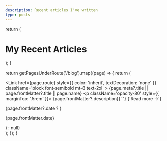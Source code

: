 ```yaml
---
description: Recent articles I've written
type: posts
---
```



  return (
    <div className='max-w-screen-lg mx-auto pt-4 pb-8 mb-16 border-b border-gray-400 border-opacity-20'>
      <h1>
        <span className='font-bold leading-tight lg:text-5xl'>
          My Recent Articles
        </span>
      </h1>
      <p className='text-center text-gray-500 dark:text-gray-400 font-space-grotesk'></p>
    </div>
  );
}

  return getPagesUnderRoute('/blog').map((page) => {
    return (
      <div key={page.route} className='mb-10'>
        <Link
          href={page.route}
          style={{ color: 'inherit', textDecoration: 'none' }}
          className='block font-semibold mt-8 text-2xl'
        >
          {page.meta?.title || page.frontMatter?.title || page.name}
        </Link>
        <p className='opacity-80' style={{ marginTop: '.5rem' }}>
          {page.frontMatter?.description}{' '}
          <span className='inline-block'>
            <Link href={page.route}>{'Read more →'}</Link>
          </span>
        </p>
        {page.frontMatter?.date ? (
          <p className='opacity-50 text-sm'>{page.frontMatter.date}</p>
        ) : null}
      </div>
    );
  });
}

<BlogHeader />
<BlogIndex />
